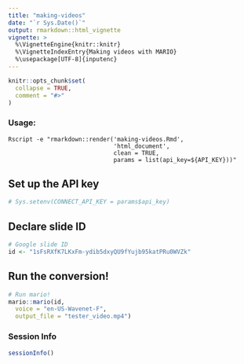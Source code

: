 ```yaml
---
title: "making-videos"
date: "`r Sys.Date()`"
output: rmarkdown::html_vignette
vignette: >
  %\VignetteEngine{knitr::knitr}
  %\VignetteIndexEntry{Making videos with MARIO}
  %\usepackage[UTF-8]{inputenc}
---
```


```r
knitr::opts_chunk$set(
  collapse = TRUE,
  comment = "#>"
)
```

### Usage:
```
Rscript -e "rmarkdown::render('making-videos.Rmd',
                              'html_document',
                              clean = TRUE,
                              params = list(api_key=${API_KEY}))"
```

## Set up the API key

```r
# Sys.setenv(CONNECT_API_KEY = params$api_key)

```

## Declare slide ID
```r
# Google slide ID
id <- "1sFsRXfK7LKxFm-ydib5dxyQU9fYujb95katPRu0WVZk"
```

## Run the conversion!
```r
# Run mario!
mario::mario(id,
  voice = "en-US-Wavenet-F",
  output_file = "tester_video.mp4")
```

### Session Info

```r
sessionInfo()
```
